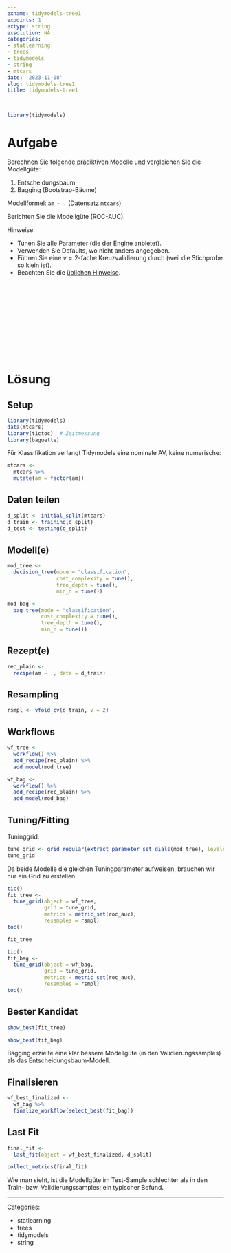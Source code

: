 ```yaml
---
exname: tidymodels-tree1
expoints: 1
extype: string
exsolution: NA
categories:
- statlearning
- trees
- tidymodels
- string
- mtcars
date: '2023-11-08'
slug: tidymodels-tree1
title: tidymodels-tree1

---
```





```r
library(tidymodels)
```



# Aufgabe


Berechnen Sie folgende prädiktiven Modelle und vergleichen Sie die Modellgüte:

1. Entscheidungsbaum
2. Bagging (Bootstrap-Bäume)


Modellformel: `am ~ .` (Datensatz `mtcars`)

Berichten Sie die Modellgüte (ROC-AUC).

Hinweise:

- Tunen Sie alle Parameter (die der Engine anbietet). 
- Verwenden Sie Defaults, wo nicht anders angegeben.
- Führen Sie eine $v=2$-fache Kreuzvalidierung durch (weil die Stichprobe so klein ist).
- Beachten Sie die [üblichen Hinweise](https://datenwerk.netlify.app/hinweise).





</br>
</br>
</br>
</br>
</br>
</br>
</br>
</br>
</br>
</br>

# Lösung

## Setup

```r
library(tidymodels)
data(mtcars)
library(tictoc)  # Zeitmessung
library(baguette)
```


Für Klassifikation verlangt Tidymodels eine nominale AV, keine numerische:

```r
mtcars <-
  mtcars %>% 
  mutate(am = factor(am))
```



## Daten teilen

```r
d_split <- initial_split(mtcars)
d_train <- training(d_split)
d_test <- testing(d_split)
```


## Modell(e)


```r
mod_tree <-
  decision_tree(mode = "classification",
                cost_complexity = tune(),
                tree_depth = tune(),
                min_n = tune())

mod_bag <-
  bag_tree(mode = "classification",
           cost_complexity = tune(),
           tree_depth = tune(),
           min_n = tune())
```




## Rezept(e)

```r
rec_plain <- 
  recipe(am ~ ., data = d_train)
```



## Resampling

```r
rsmpl <- vfold_cv(d_train, v = 2)
```


## Workflows

```r
wf_tree <-
  workflow() %>%  
  add_recipe(rec_plain) %>% 
  add_model(mod_tree)
```



```r
wf_bag <-
  workflow() %>%  
  add_recipe(rec_plain) %>% 
  add_model(mod_bag)
```





## Tuning/Fitting

Tuninggrid:

```r
tune_grid <- grid_regular(extract_parameter_set_dials(mod_tree), levels = 5)
tune_grid
```

Da beide Modelle die gleichen Tuningparameter aufweisen,
brauchen wir nur ein Grid zu erstellen.


```r
tic()
fit_tree <-
  tune_grid(object = wf_tree,
            grid = tune_grid,
            metrics = metric_set(roc_auc),
            resamples = rsmpl)
toc()

fit_tree
```




```r
tic()
fit_bag <-
  tune_grid(object = wf_bag,
            grid = tune_grid,
            metrics = metric_set(roc_auc),
            resamples = rsmpl)
toc()
```

## Bester Kandidat

```r
show_best(fit_tree)
```
```r
show_best(fit_bag)
```


Bagging erzielte eine klar bessere Modellgüte (in den Validierungssamples) als das Entscheidungsbaum-Modell.


## Finalisieren


```r
wf_best_finalized <-
  wf_bag %>% 
  finalize_workflow(select_best(fit_bag))
```


## Last Fit

```r
final_fit <- 
  last_fit(object = wf_best_finalized, d_split)

collect_metrics(final_fit)
```

Wie man sieht, ist die Modellgüte im Test-Sample schlechter als in den Train- bzw. Validierungssamples; ein typischer Befund.





---

Categories: 

- statlearning
- trees
- tidymodels
- string

